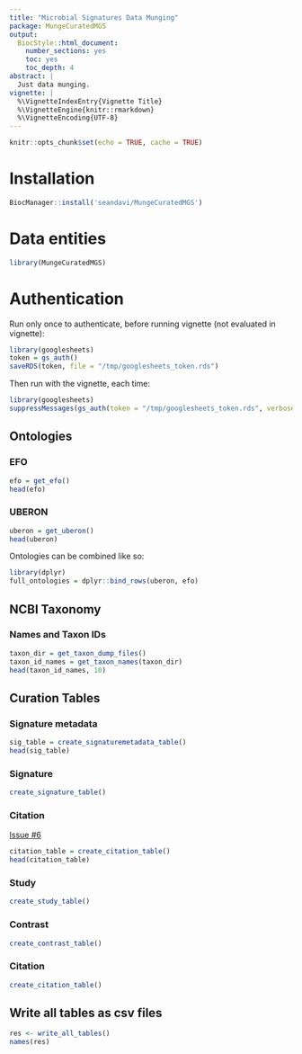 ```yaml
---
title: "Microbial Signatures Data Munging"
package: MungeCuratedMGS
output:
  BiocStyle::html_document:
    number_sections: yes
    toc: yes
    toc_depth: 4
abstract: |
  Just data munging.
vignette: |
  %\VignetteIndexEntry{Vignette Title}
  %\VignetteEngine{knitr::rmarkdown}
  %\VignetteEncoding{UTF-8}
---
```


```r
knitr::opts_chunk$set(echo = TRUE, cache = TRUE)
```

# Installation

```r
BiocManager::install('seandavi/MungeCuratedMGS')
```

# Data entities

```r
library(MungeCuratedMGS)
```

# Authentication

Run only once to authenticate, before running vignette (not evaluated in vignette):
```r
library(googlesheets)
token = gs_auth()
saveRDS(token, file = "/tmp/googlesheets_token.rds")
```

Then run with the vignette, each time:
```r
library(googlesheets)
suppressMessages(gs_auth(token = "/tmp/googlesheets_token.rds", verbose = FALSE))
```


## Ontologies

### EFO

```r
efo = get_efo()
head(efo)
```

### UBERON

```r
uberon = get_uberon()
head(uberon)
```

Ontologies can be combined like so:

```r
library(dplyr)
full_ontologies = dplyr::bind_rows(uberon, efo)
```

## NCBI Taxonomy

### Names and Taxon IDs

```r
taxon_dir = get_taxon_dump_files()
taxon_id_names = get_taxon_names(taxon_dir)
head(taxon_id_names, 10)
```

## Curation Tables

### Signature metadata

```r
sig_table = create_signaturemetadata_table()
head(sig_table)
```

### Signature

```r
create_signature_table()
```

### Citation

[Issue #6](https://github.com/seandavi/MungeCuratedMGS/issues/6)

```r
citation_table = create_citation_table()
head(citation_table)
```

### Study

```r
create_study_table()
```

### Contrast

```r
create_contrast_table()
```

### Citation

```r
create_citation_table()
```

## Write all tables as csv files

```r
res <- write_all_tables()
names(res)
```

